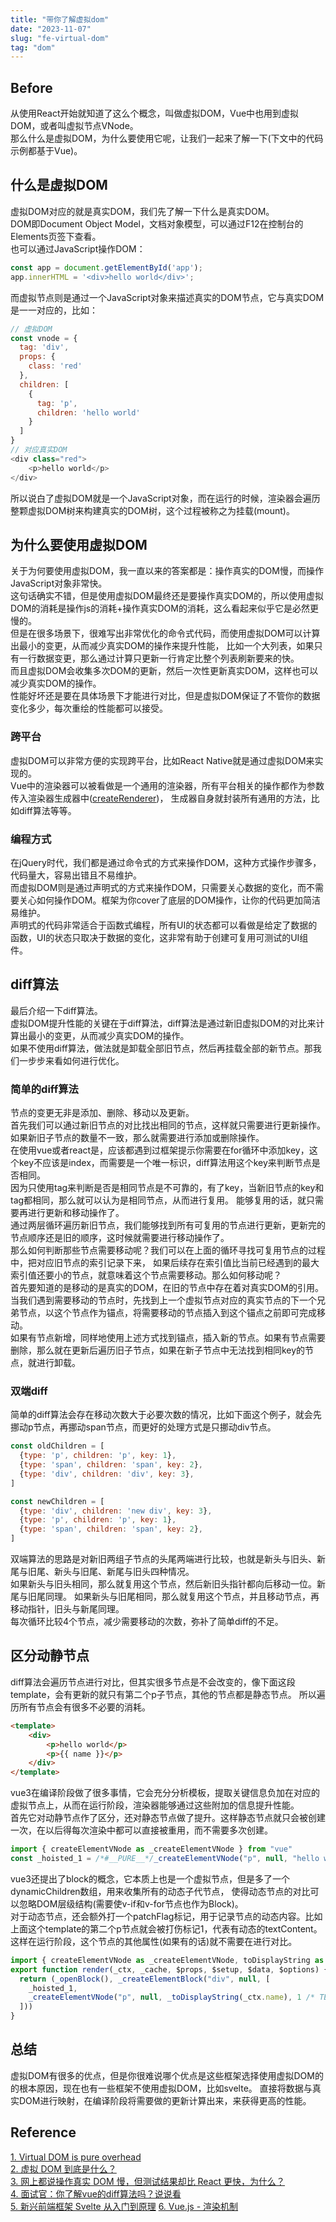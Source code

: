 ```yaml
---
title: "带你了解虚拟dom"
date: "2023-11-07"
slug: "fe-virtual-dom"
tag: "dom"
---
```


## Before
从使用React开始就知道了这么个概念，叫做虚拟DOM，Vue中也用到虚拟DOM，或者叫虚拟节点VNode。  
那么什么是虚拟DOM，为什么要使用它呢，让我们一起来了解一下(下文中的代码示例都基于Vue)。

## 什么是虚拟DOM
虚拟DOM对应的就是真实DOM，我们先了解一下什么是真实DOM。  
DOM即Document Object Model，文档对象模型，可以通过F12在控制台的Elements页签下查看。  
也可以通过JavaScript操作DOM：
```js
const app = document.getElementById('app');
app.innerHTML = '<div>hello world</div>';
```
而虚拟节点则是通过一个JavaScript对象来描述真实的DOM节点，它与真实DOM是一一对应的，比如：
```js
// 虚拟DOM
const vnode = {
  tag: 'div',
  props: {
    class: 'red'
  },
  children: [
    {
      tag: 'p',
      children: 'hello world'
    }
  ]
}
// 对应真实DOM
<div class="red">
    <p>hello world</p>
</div>
```
所以说白了虚拟DOM就是一个JavaScript对象，而在运行的时候，渲染器会遍历整颗虚拟DOM树来构建真实的DOM树，这个过程被称之为挂载(mount)。

## 为什么要使用虚拟DOM
关于为何要使用虚拟DOM，我一直以来的答案都是：操作真实的DOM慢，而操作JavaScript对象非常快。  
这句话确实不错，但是使用虚拟DOM最终还是要操作真实DOM的，所以使用虚拟DOM的消耗是操作js的消耗+操作真实DOM的消耗，这么看起来似乎它是必然更慢的。  
但是在很多场景下，很难写出非常优化的命令式代码，而使用虚拟DOM可以计算出最小的变更，从而减少真实DOM的操作来提升性能，
比如一个大列表，如果只有一行数据变更，那么通过计算只更新一行肯定比整个列表刷新要来的快。  
而且虚拟DOM会收集多次DOM的更新，然后一次性更新真实DOM，这样也可以减少真实DOM的操作。  
性能好坏还是要在具体场景下才能进行对比，但是虚拟DOM保证了不管你的数据变化多少，每次重绘的性能都可以接受。

### 跨平台
虚拟DOM可以非常方便的实现跨平台，比如React Native就是通过虚拟DOM来实现的。  
Vue中的渲染器可以被看做是一个通用的渲染器，所有平台相关的操作都作为参数传入渲染器生成器中(<a href="https://cn.vuejs.org/api/custom-renderer.html" target="_blank">createRenderer</a>)，
生成器自身就封装所有通用的方法，比如diff算法等等。

### 编程方式
在jQuery时代，我们都是通过命令式的方式来操作DOM，这种方式操作步骤多，代码量大，容易出错且不易维护。  
而虚拟DOM则是通过声明式的方式来操作DOM，只需要关心数据的变化，而不需要关心如何操作DOM。框架为你cover了底层的DOM操作，让你的代码更加简洁易维护。  
声明式的代码非常适合于函数式编程，所有UI的状态都可以看做是给定了数据的函数，UI的状态只取决于数据的变化，这非常有助于创建可复用可测试的UI组件。

## diff算法
最后介绍一下diff算法。  
虚拟DOM提升性能的关键在于diff算法，diff算法是通过新旧虚拟DOM的对比来计算出最小的变更，从而减少真实DOM的操作。  
如果不使用diff算法，做法就是卸载全部旧节点，然后再挂载全部的新节点。那我们一步步来看如何进行优化。  

### 简单的diff算法
节点的变更无非是添加、删除、移动以及更新。  
首先我们可以通过新旧节点的对比找出相同的节点，这样就只需要进行更新操作。如果新旧子节点的数量不一致，那么就需要进行添加或删除操作。  
在使用vue或者react是，应该都遇到过框架提示你需要在for循环中添加key，这个key不应该是index，而需要是一个唯一标识，diff算法用这个key来判断节点是否相同。  
因为只使用tag来判断是否是相同节点是不可靠的，有了key，当新旧节点的key和tag都相同，那么就可以认为是相同节点，从而进行复用。
能够复用的话，就只需要再进行更新和移动操作了。  
通过两层循环遍历新旧节点，我们能够找到所有可复用的节点进行更新，更新完的节点顺序还是旧的顺序，这时候就需要进行移动操作了。  
那么如何判断那些节点需要移动呢？我们可以在上面的循环寻找可复用节点的过程中，把对应旧节点的索引记录下来，
如果后续存在索引值比当前已经遇到的最大索引值还要小的节点，就意味着这个节点需要移动。那么如何移动呢？  
首先要知道的是移动的是真实的DOM，在旧的节点中存在着对真实DOM的引用。  
当我们遇到需要移动的节点时，先找到上一个虚拟节点对应的真实节点的下一个兄弟节点，以这个节点作为锚点，将需要移动的节点插入到这个锚点之前即可完成移动。  
如果有节点新增，同样地使用上述方式找到锚点，插入新的节点。如果有节点需要删除，那么就在更新后遍历旧子节点，如果在新子节点中无法找到相同key的节点，就进行卸载。

### 双端diff
简单的diff算法会存在移动次数大于必要次数的情况，比如下面这个例子，就会先挪动p节点，再挪动span节点，而更好的处理方式是只挪动div节点。
```js
const oldChildren = [
  {type: 'p', children: 'p', key: 1},
  {type: 'span', children: 'span', key: 2},
  {type: 'div', children: 'div', key: 3},
]

const newChildren = [
  {type: 'div', children: 'new div', key: 3},
  {type: 'p', children: 'p', key: 1},
  {type: 'span', children: 'span', key: 2},
]
```
双端算法的思路是对新旧两组子节点的头尾两端进行比较，也就是新头与旧头、新尾与旧尾、新头与旧尾、新尾与旧头四种情况。  
如果新头与旧头相同，那么就复用这个节点，然后新旧头指针都向后移动一位。新尾与旧尾同理。
如果新头与旧尾相同，那么就复用这个节点，并且移动节点，再移动指针，旧头与新尾同理。  
每次循环比较4个节点，减少需要移动的次数，弥补了简单diff的不足。

## 区分动静节点
diff算法会遍历节点进行对比，但其实很多节点是不会改变的，像下面这段template，会有更新的就只有第二个p子节点，其他的节点都是静态节点。
所以遍历所有节点会有很多不必要的消耗。  
```html
<template>
    <div>
        <p>hello world</p>
        <p>{{ name }}</p>
    </div>
</template>
```
vue3在编译阶段做了很多事情，它会充分分析模板，提取关键信息负加在对应的虚拟节点上，从而在运行阶段，渲染器能够通过这些附加的信息提升性能。  
首先它对动静节点作了区分，还对静态节点做了提升。这样静态节点就只会被创建一次，在以后得每次渲染中都可以直接被重用，而不需要多次创建。
```js
import { createElementVNode as _createElementVNode } from "vue"
const _hoisted_1 = /*#__PURE__*/_createElementVNode("p", null, "hello world", -1 /* HOISTED */)
```
vue3还提出了block的概念，它本质上也是一个虚拟节点，但是多了一个dynamicChildren数组，用来收集所有的动态子代节点，
使得动态节点的对比可以忽略DOM层级结构(需要使v-if和v-for节点也作为Block)。  
对于动态节点，还会额外打一个patchFlag标记，用于记录节点的动态内容。比如上面这个template的第二个p节点就会被打伤标记1，代表有动态的textContent。  
这样在运行阶段，这个节点的其他属性(如果有的话)就不需要在进行对比。
```js
import { createElementVNode as _createElementVNode, toDisplayString as _toDisplayString, openBlock as _openBlock, createElementBlock as _createElementBlock } from "vue"
export function render(_ctx, _cache, $props, $setup, $data, $options) {
  return (_openBlock(), _createElementBlock("div", null, [
    _hoisted_1,
    _createElementVNode("p", null, _toDisplayString(_ctx.name), 1 /* TEXT */)
  ]))
}
```

## 总结
虚拟DOM有很多的优点，但是你很难说哪个优点是这些框架选择使用虚拟DOM的的根本原因，现在也有一些框架不使用虚拟DOM，比如svelte。
直接将数据与真实DOM进行映射，在编译阶段将需要做的更新计算出来，来获得更高的性能。


## Reference
[1. Virtual DOM is pure overhead](https://www.svelte.cn/blog/virtual-dom-is-pure-overhead)  
[2. 虚拟 DOM 到底是什么？](https://juejin.cn/post/6844903870229905422)  
[3. 网上都说操作真实 DOM 慢，但测试结果却比 React 更快，为什么？](https://www.zhihu.com/question/31809713/answer/53544875)  
[4. 面试官：你了解vue的diff算法吗？说说看](https://vue3js.cn/interview/vue/diff.html)  
[5. 新兴前端框架 Svelte 从入门到原理](https://zhuanlan.zhihu.com/p/350507037)
[6. Vue.js - 渲染机制](https://cn.vuejs.org/guide/extras/rendering-mechanism.html)